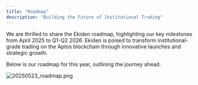 ```yaml
---
title: "Roadmap"
description: "Building the Future of Institutional Trading"
---
```


We are thrilled to share the Ekiden roadmap, highlighting our key milestones from April 2025 to Q1-Q2 2026. Ekiden is poised to transform institutional-grade trading on the Aptos blockchain through innovative launches and strategic growth.

Below is our roadmap for this year, outlining the journey ahead.

![20250523_roadmap.png](/images/20250523_roadmap.png)